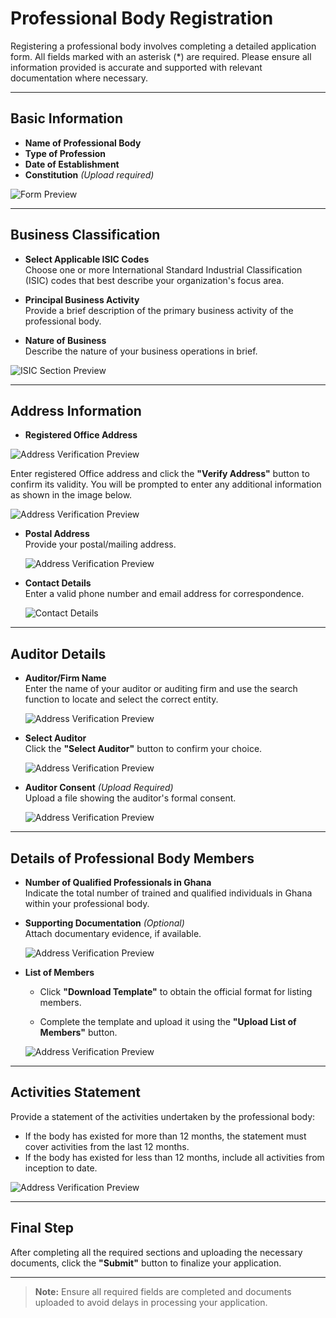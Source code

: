 # Professional Body Registration

Registering a professional body involves completing a detailed application form. All fields marked with an asterisk (*) are required. Please ensure all information provided is accurate and supported with relevant documentation where necessary.

---

##  Basic Information

- **Name of Professional Body** 
- **Type of Profession** 
- **Date of Establishment** 
- **Constitution** *(Upload required)*

![Form Preview](/img-professional-bodies/pb-form-img-1.png)


---

##  Business Classification

- **Select Applicable ISIC Codes**  
  Choose one or more International Standard Industrial Classification (ISIC) codes that best describe your organization's focus area.

- **Principal Business Activity**  
  Provide a brief description of the primary business activity of the professional body.

- **Nature of Business**  
  Describe the nature of your business operations in brief.

![ISIC Section Preview](/img-professional-bodies/pb-form-img-9.png)

---

##  Address Information

- **Registered Office Address** 

![Address Verification Preview](/img-professional-bodies/pb-form-img-2.png)


  Enter registered Office address and click the **"Verify Address"** button to confirm its validity. You will be prompted to enter any additional information as shown in the image below.

![Address Verification Preview](/img-professional-bodies/pb-form-img-3.png)

- **Postal Address**  
  Provide your postal/mailing address.

  ![Address Verification Preview](/img-professional-bodies/pb-form-img-4.png)

- **Contact Details**  
  Enter a valid phone number and email address for correspondence.

  ![Contact Details ](/img-professional-bodies/pb-form-img-5.png)

---

##  Auditor Details

- **Auditor/Firm Name**  
  Enter the name of your auditor or auditing firm and use the search function to locate and select the correct entity.

  ![Address Verification Preview](/img-professional-bodies/pb-form-img-6.png)

- **Select Auditor**  
  Click the **"Select Auditor"** button to confirm your choice.

  ![Address Verification Preview](/img-professional-bodies/pb-form-img-7.png)

- **Auditor Consent** *(Upload Required)*  
  Upload a file showing the auditor's formal consent.

  ![Address Verification Preview](/img-professional-bodies/pb-form-img-8.png)

---

##  Details of Professional Body Members

- **Number of Qualified Professionals in Ghana**  
  Indicate the total number of trained and qualified individuals in Ghana within your professional body.

- **Supporting Documentation** *(Optional)*  
  Attach documentary evidence, if available.

  ![Address Verification Preview](/img-professional-bodies/pb-form-img-10.png)

- **List of Members**  
  - Click **"Download Template"** to obtain the official format for listing members.
   
  - Complete the template and upload it using the **"Upload List of Members"** button.

   ![Address Verification Preview](/img-professional-bodies/pb-form-img-11.png)

---

##  Activities Statement

Provide a statement of the activities undertaken by the professional body:

- If the body has existed for more than 12 months, the statement must cover activities from the last 12 months.
- If the body has existed for less than 12 months, include all activities from inception to date.

![Address Verification Preview](/img-professional-bodies/pb-form-img-12.png)

---

## Final Step

After completing all the required sections and uploading the necessary documents, click the **"Submit"** button to finalize your application.

---

> **Note:** Ensure all required fields are completed and documents uploaded to avoid delays in processing your application.
